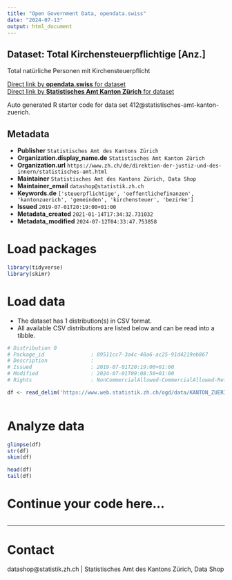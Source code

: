 ```yaml
---
title: "Open Government Data, opendata.swiss"
date: "2024-07-13"
output: html_document
---
```


## Dataset: Total Kirchensteuerpflichtige [Anz.]

Total natürliche Personen mit Kirchensteuerpflicht

[Direct link by **opendata.swiss** for dataset](https://opendata.swiss/de/dataset/total-kirchensteuerpflichtige-anz)<br>
[Direct link by **Statistisches Amt Kanton Zürich** for dataset](https://www.zh.ch/de/politik-staat/gemeinden/gemeindeportraet.html)

Auto generated R starter code for data set 412@statistisches-amt-kanton-zuerich.

## Metadata

- **Publisher** `Statistisches Amt des Kantons Zürich`
- **Organization.display_name.de** `Statistisches Amt Kanton Zürich`
- **Organization.url** `https://www.zh.ch/de/direktion-der-justiz-und-des-innern/statistisches-amt.html`
- **Maintainer** `Statistisches Amt des Kantons Zürich, Data Shop`
- **Maintainer_email** `datashop@statistik.zh.ch`
- **Keywords.de** `['steuerpflichtige', 'oeffentlichefinanzen', 'kantonzuerich', 'gemeinden', 'kirchensteuer', 'bezirke']`
- **Issued** `2019-07-01T20:19:00+01:00`
- **Metadata_created** `2021-01-14T17:34:32.731032`
- **Metadata_modified** `2024-07-12T04:33:47.753858`


# Load packages

```r

library(tidyverse)
library(skimr)

```

# Load data

-   The dataset has 1 distribution(s) in CSV format.
-   All available CSV distributions are listed below and can be read into a tibble.

```r

# Distribution 0
# Package_id               : 89511cc7-3a4c-48a6-ac25-91d4219eb867
# Description              : 
# Issued                   : 2019-07-01T20:19:00+01:00
# Modified                 : 2024-07-01T09:08:50+01:00
# Rights                   : NonCommercialAllowed-CommercialAllowed-ReferenceRequired

df <- read_delim('https://www.web.statistik.zh.ch/ogd/data/KANTON_ZUERICH_838.csv')



```

# Analyze data

```r

glimpse(df)
str(df)
skim(df)

head(df)
tail(df)

```

# Continue your code here...

```r

```

------------------------------------------------------------------------

# Contact

datashop@statistik.zh.ch | Statistisches Amt des Kantons Zürich, Data Shop
